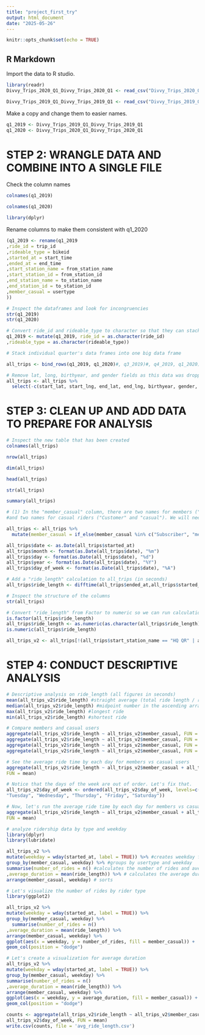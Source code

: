```yaml
---
title: "project_first_try"
output: html_document
date: "2025-05-26"
---
```


```r
knitr::opts_chunk$set(echo = TRUE)
```

## R Markdown

Import the data to R studio.

```r
library(readr)
Divvy_Trips_2020_Q1_Divvy_Trips_2020_Q1 <- read_csv("Divvy_Trips_2020_Q1 - Divvy_Trips_2020_Q1.csv")
```

```r
Divvy_Trips_2019_Q1_Divvy_Trips_2019_Q1 <- read_csv("Divvy_Trips_2019_Q1 - Divvy_Trips_2019_Q1.csv")
```
Make a copy and change them to easier names.
```r
q1_2019 <- Divvy_Trips_2019_Q1_Divvy_Trips_2019_Q1 
q1_2020 <- Divvy_Trips_2020_Q1_Divvy_Trips_2020_Q1
```


# STEP 2: WRANGLE DATA AND COMBINE INTO A SINGLE FILE

Check the column names
```r
colnames(q1_2019)
```

```r
colnames(q1_2020)
```
```r

library(dplyr)
```


Rename columns to make them consistent with q1_2020
```r
(q1_2019 <- rename(q1_2019
,ride_id = trip_id
,rideable_type = bikeid
,started_at = start_time
,ended_at = end_time
,start_station_name = from_station_name
,start_station_id = from_station_id
,end_station_name = to_station_name
,end_station_id = to_station_id
,member_casual = usertype
))
```

```r
# Inspect the dataframes and look for incongruencies
str(q1_2019)
str(q1_2020)
```

```r
# Convert ride_id and rideable_type to character so that they can stack correctly
q1_2019 <- mutate(q1_2019, ride_id = as.character(ride_id)
,rideable_type = as.character(rideable_type))
```

```r
# Stack individual quarter's data frames into one big data frame

all_trips <- bind_rows(q1_2019, q1_2020)#, q3_2019)#, q4_2019, q1_2020)
```

```r
# Remove lat, long, birthyear, and gender fields as this data was dropped beginning in 2020
all_trips <- all_trips %>%
  select(-c(start_lat, start_lng, end_lat, end_lng, birthyear, gender, "tripduration"))
```


# STEP 3: CLEAN UP AND ADD DATA TO PREPARE FOR ANALYSIS

```r
# Inspect the new table that has been created
colnames(all_trips)
```

```r
nrow(all_trips)
```

```r
dim(all_trips)
```

```r
head(all_trips)
```

```r
str(all_trips)
```

```r
summary(all_trips)
```


```r
# (1) In the "member_casual" column, there are two names for members ("member" and "Subscriber") 
#and two names for casual riders ("Customer" and "casual"). We will need to consolidate that from four to two labels. 

all_trips <- all_trips %>%
  mutate(member_casual = if_else(member_casual %in% c("Subscriber", "member"), "member", "casual"))
```

```r
all_trips$date <- as.Date(all_trips$started_at)
all_trips$month <- format(as.Date(all_trips$date), "%m")
all_trips$day <- format(as.Date(all_trips$date), "%d")
all_trips$year <- format(as.Date(all_trips$date), "%Y")
all_trips$day_of_week <- format(as.Date(all_trips$date), "%A")
```

```r
# Add a "ride_length" calculation to all_trips (in seconds)
all_trips$ride_length <- difftime(all_trips$ended_at,all_trips$started_at)
```

```r
# Inspect the structure of the columns
str(all_trips)
```

```r
# Convert "ride_length" from Factor to numeric so we can run calculations on the data
is.factor(all_trips$ride_length)
all_trips$ride_length <- as.numeric(as.character(all_trips$ride_length))
is.numeric(all_trips$ride_length)
```

```r
all_trips_v2 <- all_trips[!(all_trips$start_station_name == "HQ QR" | all_trips$ride_length<0),]
```

# STEP 4: CONDUCT DESCRIPTIVE ANALYSIS

```r
# Descriptive analysis on ride_length (all figures in seconds)
mean(all_trips_v2$ride_length) #straight average (total ride length / rides)
median(all_trips_v2$ride_length) #midpoint number in the ascending array of ride lengths
max(all_trips_v2$ride_length) #longest ride
min(all_trips_v2$ride_length) #shortest ride
```

```r
# Compare members and casual users
aggregate(all_trips_v2$ride_length ~ all_trips_v2$member_casual, FUN = mean)
aggregate(all_trips_v2$ride_length ~ all_trips_v2$member_casual, FUN = median)
aggregate(all_trips_v2$ride_length ~ all_trips_v2$member_casual, FUN = max)
aggregate(all_trips_v2$ride_length ~ all_trips_v2$member_casual, FUN = min)
```
```r
# See the average ride time by each day for members vs casual users
aggregate(all_trips_v2$ride_length ~ all_trips_v2$member_casual + all_trips_v2$day_of_week,
FUN = mean)
```

```r
# Notice that the days of the week are out of order. Let's fix that.
all_trips_v2$day_of_week <- ordered(all_trips_v2$day_of_week, levels=c("Sunday", "Monday",
"Tuesday", "Wednesday", "Thursday", "Friday", "Saturday"))
```

```r
# Now, let's run the average ride time by each day for members vs casual users
aggregate(all_trips_v2$ride_length ~ all_trips_v2$member_casual + all_trips_v2$day_of_week,
FUN = mean)
```

```r
# analyze ridership data by type and weekday
library(dplyr)
library(lubridate)

all_trips_v2 %>%
mutate(weekday = wday(started_at, label = TRUE)) %>% #creates weekday field using wday()
group_by(member_casual, weekday) %>% #groups by usertype and weekday
summarise(number_of_rides = n() #calculates the number of rides and average duration
,average_duration = mean(ride_length)) %>% # calculates the average duration
arrange(member_casual, weekday) # sorts
```

```r
# Let's visualize the number of rides by rider type
library(ggplot2)

all_trips_v2 %>%
mutate(weekday = wday(started_at, label = TRUE)) %>%
group_by(member_casual, weekday) %>%
  summarise(number_of_rides = n()
,average_duration = mean(ride_length)) %>%
arrange(member_casual, weekday) %>%
ggplot(aes(x = weekday, y = number_of_rides, fill = member_casual)) +
geom_col(position = "dodge")
```

```r
# Let's create a visualization for average duration
all_trips_v2 %>%
mutate(weekday = wday(started_at, label = TRUE)) %>%
group_by(member_casual, weekday) %>%
summarise(number_of_rides = n()
,average_duration = mean(ride_length)) %>%
arrange(member_casual, weekday) %>%
ggplot(aes(x = weekday, y = average_duration, fill = member_casual)) +
geom_col(position = "dodge")
```
```r
counts <- aggregate(all_trips_v2$ride_length ~ all_trips_v2$member_casual +
all_trips_v2$day_of_week, FUN = mean)
write.csv(counts, file = 'avg_ride_length.csv')

```

